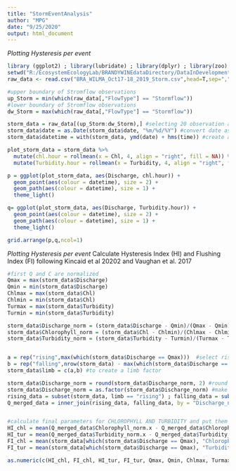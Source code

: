 ```yaml
---
title: "StormEventAnalysis"
author: "MPG"
date: "9/25/2020"
output: html_document
---
```


*Plotting Hysteresis per event*
```r
library (ggplot2) ; library(lubridate) ; library(dplyr) ; library(zoo) ; library(RColorBrewer) ; library(gridExtra)
setwd("R:/EcosystemEcologyLab/BRANDYWINEdataDirectory/DataInDevelopment/Aggregations/BRA_compiled/BrandywineEventsData/WILMA STORMS")
raw_data <- read.csv("BRA_WILMA_Oct17-18_2019_Storm.csv",head=T,sep=",") # load storm event file data

#upper boundary of Stromflow observations
up_Storm = min(which(raw_data[,"FlowType"] == "Stormflow")) 
#lower boundary of Stromflow observations
dw_Storm = max(which(raw_data[,"FlowType"] == "Stormflow")) 

storm_data = raw_data[(up_Storm:dw_Storm),] #selecting 20 observation above and below the Storm hydrograph
storm_data$date = as.Date(storm_data$date, "%m/%d/%Y") #convert date as character into a class 'Date' column that lubridate recognizes 
storm_data$datetime = with(storm_data, ymd(date) + hms(time)) #create a variable with datetime using lubridate

plot_storm_data = storm_data %>% 
  mutate(chl.hour = rollmean(x = Chl, 4, align = "right", fill = NA)) %>% 
  mutate(Turbidity.hour = rollmean(x = Turbidity, 4, align = "right", fill = NA))

p = ggplot(plot_storm_data, aes(Discharge, chl.hour)) +
  geom_point(aes(colour = datetime), size = 2) + 
  geom_path(aes(colour = datetime), size = 1) + 
  theme_light()

q= ggplot(plot_storm_data, aes(Discharge, Turbidity.hour)) +
  geom_point(aes(colour = datetime), size = 2) + 
  geom_path(aes(colour = datetime), size = 1) + 
  theme_light()

grid.arrange(p,q,ncol=1)

```

*Plotting Hysteresis per event*
Calculate Hysteresis Index (HI) and Flushing Index (FI) following Kincaid et al 20202 and Vaughan et al. 2017
```r
#first Q and C are normalized
Qmax = max(storm_data$Discharge)
Qmin = min(storm_data$Discharge)
Chlmax = max(storm_data$Chl)
Chlmin = min(storm_data$Chl)
Turmax = max(storm_data$Turbidity)
Turmin = min(storm_data$Turbidity)

storm_data$Discharge_norm = (storm_data$Discharge - Qmin)/(Qmax - Qmin)
storm_data$Chlorophyll_norm = (storm_data$Chl - Chlmin)/(Chlmax - Chlmin)
storm_data$Turbidity_norm = (storm_data$Turbidity - Turmin)/(Turmax - Turmin)


a = rep("rising",max(which(storm_data$Discharge == Qmax)))  #select rising cases
b = rep("falling",nrow(storm_data) - max(which(storm_data$Discharge == Qmax))) #rest are falling
storm_data$limb = c(a,b) #to create a limb factor

storm_data$Discharge_norm = round(storm_data$Discharge_norm, 2) #round normalized Q to 2 decimals
storm_data$Discharge_norm = as.factor(storm_data$Discharge_norm) #make it a factor
rising_data = subset(storm_data, limb == "rising") ; falling_data = subset(storm_data, limb == "falling") #separate by limb
Q_merged_data = inner_join(rising_data, falling_data, by = "Discharge_norm") #.x is rising and .y is falling


#calculate final parameters for CHLOROPHYLL AND TURBIDITY and put them in a table
HI_chl = mean(Q_merged_data$Chlorophyll_norm.x - Q_merged_data$Chlorophyll_norm.y)
HI_tur = mean(Q_merged_data$Turbidity_norm.x - Q_merged_data$Turbidity_norm.y) 
FI_chl = mean(storm_data[which(storm_data$Discharge == Qmax), "Chlorophyll_norm"]) - mean(rising_data[which(rising_data$Discharge == min(rising_data$Discharge)), "Chlorophyll_norm"])
FI_tur = mean(storm_data[which(storm_data$Discharge == Qmax), "Turbidity_norm"]) - mean(rising_data[which(rising_data$Discharge == min(rising_data$Discharge)), "Turbidity_norm"])

as.numeric(c(HI_chl, FI_chl, HI_tur, FI_tur, Qmax, Qmin, Chlmax, Turmax))
```


